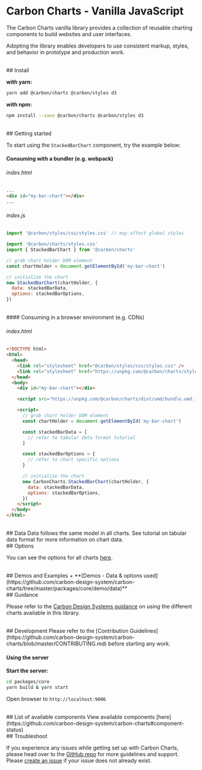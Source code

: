 
<Meta title="Docs/Getting Started/Vanilla JavaScript" />

# Carbon Charts - Vanilla JavaScript

The Carbon Charts vanilla library provides a collection of reusable charting components
to build websites and user interfaces.

Adopting the library enables developers to use
consistent markup, styles, and behavior in prototype and production work.

<br/>
## Install

**with yarn:**
```bash
yarn add @carbon/charts @carbon/styles d3
```

**with npm:**

```bash
npm install --save @carbon/charts @carbon/styles d3
```

<br/>
## Getting started

To start using the `StackedBarChart` component, try the example below:
<br/>
#### Consuming with a bundler (e.g. webpack)

###### index.html
```html
...
<div id="my-bar-chart"></div>
...
```

###### index.js
```js
import '@carbon/styles/css/styles.css' // may affect global styles

import '@carbon/charts/styles.css'
import { StackedBarChart } from '@carbon/charts'

// grab chart holder DOM element
const chartHolder = document.getElementById('my-bar-chart')

// initialize the chart
new StackedBarChart(chartHolder, {
  data: stackedBarData,
  options: stackedBarOptions,
})
```

<br/>
#### Consuming in a browser environment (e.g. CDNs)

###### index.html
```html
<!DOCTYPE html>
<html>
  <head>
    <link rel="stylesheet" href="@carbon/styles/css/styles.css" />
    <link rel="stylesheet" href="https://unpkg.com/@carbon/charts/styles.css" />
  </head>
  <body>
    <div id="my-bar-chart"></div>

    <script src="https://unpkg.com/@carbon/charts/dist/umd/bundle.umd.js"></script>

    <script>
      // grab chart holder DOM element
      const chartHolder = document.getElementById('my-bar-chart')

      const stackedBarData = [
        // refer to tabular data format tutorial
      ]

      const stackedBarOptions = {
        // refer to chart specific options
      }

      // initialize the chart
      new CarbonCharts.StackedBarChart(chartHolder, {
        data: stackedBarData,
        options: stackedBarOptions,
      })
    </script>
  </body>
</html>
```

<br/>
## Data
Data follows the same model in all charts.
See tutorial on tabular data format for more information on chart data.

<br/>
## Options

You can see the options for all charts
[here](https://github.com/carbon-design-system/carbon-charts/tree/master/packages/core/src/configuration.ts).

<br/>
## Demos and Examples
+ **[Demos - Data & options used](https://github.com/carbon-design-system/carbon-charts/tree/master/packages/core/demo/data)**

<br/>
## Guidance

Please refer to the
[Carbon Design Systems guidance](https://www.carbondesignsystem.com/data-visualization/chart-types)
on using the different charts available in this library.

<br/>
## Development
Please refer to the
[Contribution Guidelines](https://github.com/carbon-design-system/carbon-charts/blob/master/CONTRIBUTING.md)
before starting any work.

#### Using the server

**Start the server:**
```bash
cd packages/core
yarn build & yarn start
```

Open browser to `http://localhost:9006`

<br/>
## List of available components
View available components [here](https://github.com/carbon-design-system/carbon-charts#component-status)

<br/>
## Troubleshoot

If you experience any issues while getting set up with Carbon Charts, please head
over to the [GitHub repo](https://github.com/carbon-design-system/carbon-charts)
for more guidelines and support.
Please [create an issue](https://github.com/carbon-design-system/carbon-charts/issues)
if your issue does not already exist.